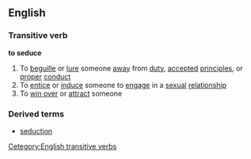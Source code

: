 ==English==
===Transitive verb===
'''to seduce'''
#To [[beguille]] or [[lure]] someone [[away]] from [[duty]], [[accept]]ed [[principles]], or [[proper]] [[conduct]]
#To [[entice]] or [[induce]] someone to [[engage]] in a [[sexual]] [[relationship]]
#To [[win over]] or [[attract]] someone
===Derived terms===
*[[seduction]]
[[Cetegory:English transitive verbs]]